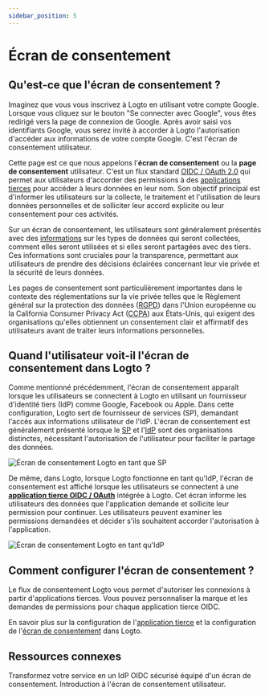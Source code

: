 ```yaml
---
sidebar_position: 5
---
```


# Écran de consentement

## Qu'est-ce que l'écran de consentement ?

Imaginez que vous vous inscrivez à Logto en utilisant votre compte Google. Lorsque vous cliquez sur le bouton "Se connecter avec Google", vous êtes redirigé vers la page de connexion de Google. Après avoir saisi vos identifiants Google, vous serez invité à accorder à Logto l'autorisation d'accéder aux informations de votre compte Google. C'est l'écran de consentement utilisateur.

Cette page est ce que nous appelons l'**écran de consentement** ou la **page de consentement** utilisateur. C'est un flux standard [OIDC / OAuth 2.0](/integrate-logto/third-party-applications/oidc-oauth-third-party-applications) qui permet aux utilisateurs d'accorder des permissions à des [applications tierces](/integrate-logto/third-party-applications) pour accéder à leurs données en leur nom. Son objectif principal est d'informer les utilisateurs sur la collecte, le traitement et l'utilisation de leurs données personnelles et de solliciter leur accord explicite ou leur consentement pour ces activités.

Sur un écran de consentement, les utilisateurs sont généralement présentés avec des [informations](/integrate-logto/third-party-applications/oidc-oauth-third-party-applications/consent-screen-branding#customize-the-branding-information) sur les types de données qui seront collectées, comment elles seront utilisées et si elles seront partagées avec des tiers. Ces informations sont cruciales pour la transparence, permettant aux utilisateurs de prendre des décisions éclairées concernant leur vie privée et la sécurité de leurs données.

Les pages de consentement sont particulièrement importantes dans le contexte des réglementations sur la vie privée telles que le Règlement général sur la protection des données ([RGPD](https://gdpr-info.eu/art-4-gdpr/)) dans l'Union européenne ou la California Consumer Privacy Act ([CCPA](https://oag.ca.gov/privacy/ccpa)) aux États-Unis, qui exigent des organisations qu'elles obtiennent un consentement clair et affirmatif des utilisateurs avant de traiter leurs informations personnelles.

## Quand l'utilisateur voit-il l'écran de consentement dans Logto ?

Comme mentionné précédemment, l'écran de consentement apparaît lorsque les utilisateurs se connectent à Logto en utilisant un fournisseur d'identité tiers (IdP) comme Google, Facebook ou Apple. Dans cette configuration, Logto sert de fournisseur de services (SP), demandant l'accès aux informations utilisateur de l'IdP. L'écran de consentement est généralement présenté lorsque le [SP](https://auth.wiki/service-provider) et l'[IdP](https://auth.wiki/identity-provider) sont des organisations distinctes, nécessitant l'autorisation de l'utilisateur pour faciliter le partage des données.

![Écran de consentement Logto en tant que SP](./assets/consent-screen-logto-as-sp.png)

De même, dans Logto, lorsque Logto fonctionne en tant qu'IdP, l'écran de consentement est affiché lorsque les utilisateurs se connectent à une [**application tierce OIDC / OAuth**](/integrate-logto/third-party-applications/oidc-oauth-third-party-applications) intégrée à Logto. Cet écran informe les utilisateurs des données que l'application demande et sollicite leur permission pour continuer. Les utilisateurs peuvent examiner les permissions demandées et décider s'ils souhaitent accorder l'autorisation à l'application.

![Écran de consentement Logto en tant qu'IdP](./assets/consent-screen-logto-as-idp.png)

## Comment configurer l'écran de consentement ?

Le flux de consentement Logto vous permet d'autoriser les connexions à partir d'applications tierces. Vous pouvez personnaliser la marque et les demandes de permissions pour chaque application tierce OIDC.

En savoir plus sur la configuration de l'[application tierce](/integrate-logto/third-party-applications/) et la configuration de l'[écran de consentement](/integrate-logto/third-party-applications/oidc-oauth-third-party-applications/consent-screen-branding/) dans Logto.

## Ressources connexes

<Url href="https://www.youtube.com/watch?v=sW-C7SRt9OM">
  Transformez votre service en un IdP OIDC sécurisé équipé d'un écran de consentement.
</Url>
<Url href="https://blog.logto.io/user-consent-screen">
  Introduction à l'écran de consentement utilisateur.
</Url>
